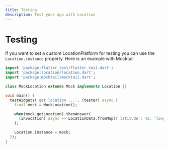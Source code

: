 ```yaml
---
title: Testing
description: Test your app with Location
---
```


# Testing

If you want to set a custom LocationPlatform for testing you can use the `Location.instance` property.
Here is an example with Mocktail

```dart
import 'package:flutter_test/flutter_test.dart';
import 'package:location/location.dart';
import 'package:mocktail/mocktail.dart';

class MockLocation extends Mock implements Location {}

void main() {
  testWidgets('get location ...', (tester) async {
    final mock = MockLocation();

    when(mock.getLocation).thenAnswer(
      (invocation) async => LocationData.fromMap({'latitude': 42, 'longitude': 2}),
    );

    Location.instance = mock;
  });
}
```
